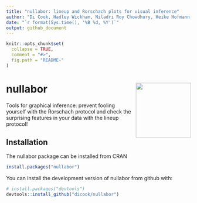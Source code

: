 ```yaml
---
title: "nullabor: lineup and Rorschach plots for visual inference"
author: "Di Cook, Hadley Wickham, Niladri Roy Chowdhury, Heike Hofmann, Mans Thulin"
date: "`r format(Sys.time(), '%B %d, %Y')`"
output: github_document
---
```


<!-- README.md is generated from README.Rmd. Please edit that file -->

```r
knitr::opts_chunk$set(
  collapse = TRUE,
  comment = "#>",
  fig.path = "README-"
)
```

# nullabor <img src="man/figures/nullabor_hex.png" align="right" width="150" />

Tools for graphical inference: prevent fooling yourself with the Rorschach
protocol and check the surprising features in your data with the lineup
protocol!

## Installation

The nullabor package can be installed from CRAN

```r
install.packages("nullabor")
```

You can install the development version of nullabor from github with:

```r
# install.packages("devtools")
devtools::install_github("dicook/nullabor")
```
